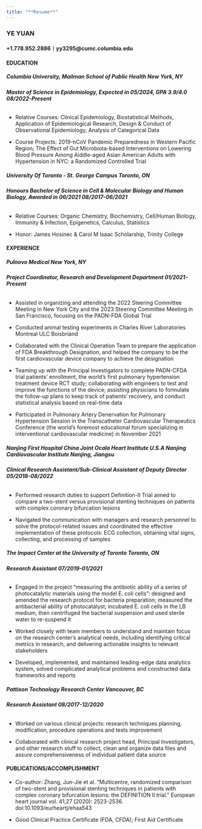 ```yaml
---
title: "**Resume**"
---
```


### **YE YUAN** 

#### +1.778.952.2886︱yy3295@cumc.columbia.edu

#### **EDUCATION** 

##### **Columbia University, Mailman School of Public Health New York, NY**

###### **Master of Science in Epidemiology, Expected in 05/2024, GPA 3.9/4.0 08/2022-Present**

- Relative Courses: Clinical Epidemiology, Biostatistical Methods, Application of Epidemiological Research, Design & Conduct of Observational Epidemiology, Analysis of Categorical Data

- Course Projects: 2019-nCoV Pandemic Preparedness in Western Pacific Region; The Effect of Gut Microbiota-based Interventions on Lowering Blood Pressure Among Aiddle-aged Asian American Adults with Hypertension in NYC: a Randomized Controlled Trial

##### **University Of Toronto - St. George Campus Toronto, ON**

###### **Honours Bachelor of Science in Cell & Molecular Biology and Human Biology, Awarded in 06/2021 08/2017-06/2021**

- Relative Courses: Organic Chemistry, Biochemistry, Cell/Human Biology, Immunity & Infection, Epigenetics, Calculus, Statistics

- Honor: James Hosinec & Carol M Isaac Scholarship, Trinity College

 
#### **EXPERIENCE**

##### **Pulnovo Medical New York, NY**

###### **Project Coordinator, Research and Development Department 01/2021- Present**

- Assisted in organizing and attending the 2022 Steering Committee Meeting in New York City and the 2023 Steering Committee Meeting in San Francisco, focusing on the PADN-FDA Global Trial

- Conducted animal testing experiments in Charles River Laboratories Montreal ULC Boisbriand

- Collaborated with the Clinical Operation Team to prepare the application of FDA Breakthrough Designation, and helped the company to be the first cardiovascular device company to achieve the designation

- Teaming up with the Principal Investigators to complete PADN-CFDA trial patients’ enrollment, the world’s first pulmonary hypertension treatment device RCT study; collaborating with engineers to test and improve the functions of the device; assisting physicians to formulate the follow-up plans to keep track of patients’ recovery, and conduct statistical analysis based on real-time data

- Participated in Pulmonary Artery Denervation for Pulmonary Hypertension Session in the Transcatheter Cardiovascular Therapeutics  Conference (the world's foremost educational forum specializing in interventional cardiovascular medicine) in November 2021

##### **Nanjing First Hospital China Joint Ocala Heart Institute U.S.A Nanjing Cardiovascular Institute Nanjing, Jiangsu**

###### **Clinical Research Assistant/Sub-Clinical Assistant of Deputy Director 05/2018-08/2022**

- Performed research duties to support Definition-II Trial aimed to compare a two-stent versus provisional stenting techniques on patients with complex coronary bifurcation lesions

- Navigated the communication with managers and research personnel to solve the protocol-related issues and coordinated the effective implementation of these protocols: ECG collection, obtaining vital signs, collecting, and processing of samples

##### **The Impact Center at the University of Toronto Toronto, ON**

###### **Research Assistant 07/2019-01/2021**

- Engaged in the project “measuring the antibiotic ability of a series of photocatalytic materials using the model E. coli cells”: designed and amended the research protocol for bacteria preparation; measured the antibacterial ability of photocatalyst; incubated E. coli cells in the LB medium, then centrifuged the bacterial suspension and used sterile water to re-suspend it

- Worked closely with team members to understand and maintain focus on the research center’s analytical needs, including identifying critical metrics in research, and delivering actionable insights to relevant stakeholders

- Developed, implemented, and maintained leading-edge data analytics system, solved complicated analytical problems and constructed data frameworks and reports

##### **Pattison Technology Research Center Vancouver, BC**

###### **Research Assistant 08/2017-12/2020**

- Worked on various clinical projects: research techniques planning, modification, procedure operations and tests improvement

- Collaborated with clinical research project head, Principal Investigators, and other research stuff to collect, clean and organize data files and assure comprehensiveness of individual patient data source

#### **PUBLICATIONS/ACCOMPLISHMENT**

- Co-author: Zhang, Jun-Jie et al. “Multicentre, randomized comparison of two-stent and provisional stenting techniques in patients with complex coronary bifurcation lesions: the DEFINITION II trial.” European heart journal vol. 41,27 (2020): 2523-2536. doi:10.1093/eurheartj/ehaa543

- Good Clinical Practice Certificate (FDA, CFDA); First Aid Certificate

